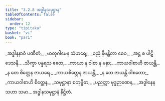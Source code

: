 ```yaml
---
title: "3.2.8 အဒ္ဓါနသမုဋ္ဌာန"
tableOfContents: false
sidebar:
  order: 12
type: "tipitaka"
basket: "vi"
book: "pari"
---
```



<DynamicBreadcrumb />

<Division number="265" book="pari">

<Paragraph number="1131" type="verses" book="pari">
_အဒ္ဓါနနာဝံ ပဏီတံ,_  
_မာတုဂါမေန သံဟရေ;_  
_ဓညံ နိမန္တိတာ စေဝ,_  
_အဋ္ဌ စ ပါဋိဒေသနီ._  

</Paragraph>

<Paragraph number="1132" type="verses" book="pari">
_သိက္ခာ ပန္နရသ ဧတေ,_  
_ကာယာ န ဝါစာ န မနာ;_  
_ကာယဝါစာဟိ ဇာယန္တိ,_  
_န တေ စိတ္တေန ဇာယရေ._  

</Paragraph>

<Paragraph number="1133" type="verses" book="pari">
_ကာယစိတ္တေန ဇာယန္တိ,_  
_န တေ ဇာယန္တိ ဝါစတော;_  
_ကာယဝါစာဟိ စိတ္တေန,_  
_သမုဋ္ဌာနာ စတုဗ္ဗိဓာ;_  
_ပညတ္တာ ဗုဒ္ဓဉာဏေန,_  
_အဒ္ဓါနေန သဟာ သမာ._  


</Paragraph>
</Division>

<Paragraph number="1134" type="center" book="pari">
အဒ္ဓါနသမုဋ္ဌာနံ နိဋ္ဌိတံ.
</Paragraph>